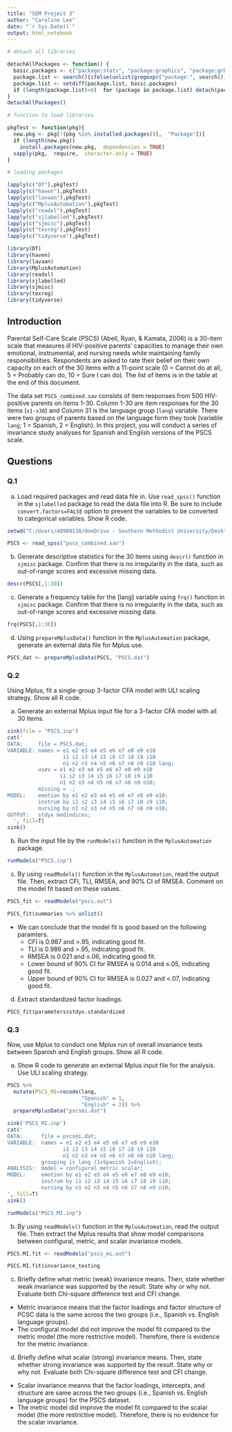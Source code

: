 ```yaml
---
title: "SEM Project 3"
author: "Caroline Lee"
date: "`r Sys.Date()`"
output: html_notebook
---
```


```r
# detach all libraries

detachAllPackages <- function() {
  basic.packages <- c("package:stats", "package:graphics", "package:grDevices", "package:utils", "package:datasets", "package:methods", "package:base")
  package.list <- search()[ifelse(unlist(gregexpr("package:", search()))==1, TRUE, FALSE)]
  package.list <- setdiff(package.list, basic.packages)
  if (length(package.list)>0)  for (package in package.list) detach(package,  character.only=TRUE)
}
detachAllPackages()

# function to load libraries

pkgTest <- function(pkg){
  new.pkg <- pkg[!(pkg %in% installed.packages()[,  "Package"])]
  if (length(new.pkg)) 
    install.packages(new.pkg,  dependencies = TRUE)
  sapply(pkg,  require,  character.only = TRUE)
}

# loading packages 

lapply(c("DT"),pkgTest)
lapply(c("haven"),pkgTest)
lapply(c("lavaan"),pkgTest)
lapply(c("MplusAutomation"),pkgTest)
lapply(c("readxl"),pkgTest)
lapply(c("sjlabelled"),pkgTest)
lapply(c("sjmisc"),pkgTest)
lapply(c("texreg"),pkgTest)
lapply(c("tidyverse"),pkgTest)

library(DT)
library(haven)
library(lavaan)
library(MplusAutomation)
library(readxl)
library(sjlabelled)
library(sjmisc)
library(texreg)
library(tidyverse)
```

## Introduction

Parental Self-Care Scale (PSCS) (Abell, Ryan, & Kamata, 2006) is a 30-item scale that measures ill HIV-positive parents' capacities to manage their own emotional, instrumental, and nursing needs while maintaining family responsibilities. Respondents are asked to rate their belief on their own capacity on each of the 30 items with a 11-point scale (0 = Cannot do at all, 5 =  Probably can do, 10 = Sure I can do). The list of items is in the table at the end of this document.

The data set `PSCS_combined.sav` consists of item responses from 500 HIV-positive parents on items 1-30. Column 1-30 are item responses for the 30 items (`x1-x30`) and Column 31 is the language group (`lang`) variable. There were two groups of parents based on the language form they took (variable `lang`; 1 = Spanish, 2 = English). In this project, you will conduct a series of invariance study analyses for Spanish and English versions of the PSCS scale.  

## Questions
### Q.1  

(a) Load required packages and read data file in. Use `read_spss()` function in the `sjlabelled` package to read the data file into R. Be sure to include `convert.factors=FALSE` option to prevent the variables to be converted to categorical variables. Show R code.  

```r
setwd("C:/Users/48909138/OneDrive - Southern Methodist University/Desktop/SEM-S2024/Project_3")

PSCS <- read_spss("pscs_combined.sav")
```

(b) Generate descriptive statistics for the 30 items using `descr()` function in `sjmisc` package. Confirm that there is no irregularity in the data, such as out-of-range scores and excessive missing data.  

```r
descr(PSCS[,1:30])
```

(c) Generate a frequency table for the [lang] variable using `frq()` function in `sjmisc` package. Confirm that there is no irregularity in the data, such as out-of-range scores and excessive missing data.  

```r
frq(PSCS[,1:30])
```

(d) Using `prepareMplusData()` function in the `MplusAutomation` package, generate an external data file for Mplus use.

```r
PSCS_dat <- prepareMplusData(PSCS, "PSCS.dat")
```

### Q.2
Using Mplus, fit a single-group 3-factor CFA model with ULI scaling strategy. Show all R code.   

(a) Generate an external Mplus input file for a 3-factor CFA model with all 30 items.  

```r
sink(file = "PSCS.inp")
cat('
DATA:     file = PSCS.dat;
VARIABLE: names = e1 e2 e3 e4 e5 e6 e7 e8 e9 e10
                  i1 i2 i3 i4 i5 i6 i7 i8 i9 i10
                  n1 n2 n3 n4 n5 n6 n7 n8 n9 n10 lang;
          usev = e1 e2 e3 e4 e5 e6 e7 e8 e9 e10
                 i1 i2 i3 i4 i5 i6 i7 i8 i9 i10
                 n1 n2 n3 n4 n5 n6 n7 n8 n9 n10;
          missing = .;
MODEL:    emotion by e1 e2 e3 e4 e5 e6 e7 e8 e9 e10;
          instrum by i1 i2 i3 i4 i5 i6 i7 i8 i9 i10;
          nursing by n1 n2 n3 n4 n5 n6 n7 n8 n9 n10;
OUTPUT:   stdyx modindices;
  ', fill=T)
sink()
```

(b) Run the input file by the `runModels()` function in the `MplusAutomation` package.  

```r
runModels("PSCS.inp")
```

(c) By using `readModels()` function in the `MplusAutomation`, read the output file. Then, extract CFI, TLI, RMSEA, and 90% CI of RMSEA. Comment on the model fit based on these values.  

```r
PSCS_fit <- readModels("pscs.out")
```

```r
PSCS_fit$summaries %>% unlist()
```
- We can conclude that the model fit is good based on the following paramters. 
  * CFI is 0.987 and >.95, indicating good fit.
  * TLI is 0.986 and >.95, indicating good fit.
  * RMSEA is 0.021 and $\leq$.06, indicating good fit.
  * Lower bound of 90% CI for RMSEA is 0.014 and $\leq$.05, indicating good fit.
  * Upper bound of 90% CI for RMSEA is 0.027 and <.07, indicating good fit. 

(d) Extract standardized factor loadings.   

```r
PSCS_fit$parameters$stdyx.standardized
```

### Q.3
Now, use Mplus to conduct one Mplus run of overall invariance tests between Spanish and English groups. Show all R code. 

(a) Show R code to generate an external Mplus input file for the analysis. Use ULI scaling strategy. 

```r
PSCS %>% 
  mutate(PSCS_MI=recode(lang, 
                        "Spanish" = 1,
                        "English" = 2)) %>% 
  prepareMplusData("pscsmi.dat")
```

```r
sink('PSCS_MI.inp')
cat('
DATA:      file = pscsmi.dat;
VARIABLE:  names = e1 e2 e3 e4 e5 e6 e7 e8 e9 e10
                  i1 i2 i3 i4 i5 i6 i7 i8 i9 i10
                  n1 n2 n3 n4 n5 n6 n7 n8 n9 n10 lang;
           grouping is lang (1=Spanish 2=English);
ANALYSIS:  model = configural metric scalar;
MODEL:     emotion by e1 e2 e3 e4 e5 e6 e7 e8 e9 e10;
           instrum by i1 i2 i3 i4 i5 i6 i7 i8 i9 i10;
           nursing by n1 n2 n3 n4 n5 n6 n7 n8 n9 n10;
', fill=T)
sink()
```

```r
runModels("PSCS_MI.inp")
```

(b) By using `readModels()` function in the `MplusAutomation`, read the output file. Then extract the Mplus results that show model comparisons between configural, metric, and scalar invariance models. 

```r
PSCS.MI.fit <- readModels("pscs_mi.out")
```

```r
PSCS.MI.fit$invariance_testing
```

(c) Briefly define what metric (weak) invariance means. Then, state whether weak invariance was supported by the result. State why or why not. Evaluate both Chi-square difference test and CFI change.  

- Metric invariance means that the factor loadings and factor structure of PCSC data is the same across the two groups (i.e., Spanish vs. English language groups).
- The configural model did not improve the model fit compared to the metric model (the more restrictive model). Therefore,  there is evidence for the metric invariance. 

(d) Briefly define what scalar (strong) invariance means. Then, state whether strong invariance was supported by the result. State why or why not. Evaluate both Chi-square difference test and CFI change.  

- Scalar invariance meanns that the factor loadings, intercepts, and structure are same across the two groups (i.e., Spanish vs. English language groups) for the PSCS dataset. 
- The metric model did improve the model fit compared to the scalar model (the more restrictive model). Therefore, there is no evidence for the scalar invariance. 









